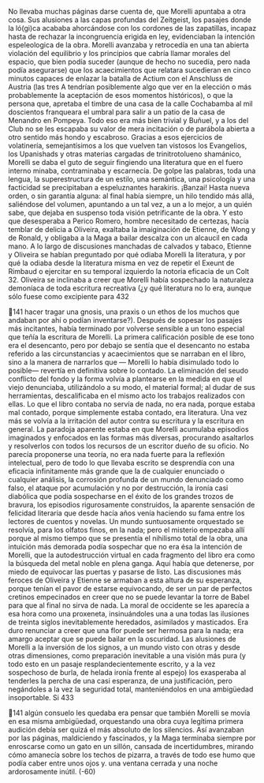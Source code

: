 No llevaba muchas páginas darse cuenta de, que Morelli apuntaba a otra cosa.
Sus alusiones a las capas profundas del Zeitgeist, los pasajes donde la ló(gi)ca
acababa ahorcándose con los cordones de las zapatillas, incapaz hasta de
rechazar la incongruencia erigida en ley, evidenciaban la intención espeleologica
de la obra. Morelli avanzaba y retrocedía en una tan abierta violación del
equilibrio y los principios que cabría llamar morales del espacio, que bien podía
suceder (aunque de hecho no sucedía, pero nada podía asegurarse) que los
acaecimientos que relatara sucedieran en cinco minutos capaces de enlazar la
batalla de Actium con el Anschluss de Austria (las tres A tendrían posiblemente
algo que ver en la elección o más probablemente la aceptación de esos momentos
históricos), o que la persona que, apretaba el timbre de una casa de la calle
Cochabamba al mil doscientos franqueara el umbral para salir a un patio de la
casa de Menandro en Pompeya. Todo eso era más bien trivial y Buñuel, y a los
del Club no se les escapaba su valor de mera incitación o de parábola abierta a
otro sentido más hondo y escabroso. Gracias a esos ejercicios de volatinería,
semejantísimos a los que vuelven tan vistosos los Evangelios, los Upanishads y
otras materias cargadas de trinitrotolueno shamánico, Morelli se daba el guto de
seguir fingiendo una literatura que en el fuero interno minaba, contraminaba y
escarnecía. De golpe las palabras, toda una lengua, la superestructura de un
estilo, una semántica, una psicología y una facticidad se precipitaban a
espeluznantes harakiris. ¡Banzai! Hasta nueva orden, o sin garantía alguna: al
final había siempre, un hilo tendido más allá, saliéndose del volumen, apuntando
a un tal vez, a un a lo mejor, a un quién sabe, que dejaba en suspenso toda visión
petrificante de la obra. Y esto que desesperaba a Perico Romero, hombre
necesitado de certezas, hacía temblar de delicia a Oliveira, exaltaba la
imaiginación de Etienne, de Wong y de Ronald, y obligaba a la Maga a bailar
descalza con un alcaucil en cada mano.
A lo largo de discusiones manchadas de calvados y tabaco, Etienne y Oliveira
se habían preguntado por qué odiaba Morelli la literatura, y por qué la odiaba
desde la literatura misma en vez de repetir el Exeunt de Rimbaud o ejercitar en
su temporal izquierdo la notoria eficacia de un Colt 32. Oliveira se inclinaba a
creer que Morelli había sospechado la naturaleza demoníaca de toda escritura
recreativa (¿y qué literatura no lo era, aunque sólo fuese como excipiente para
432

141
hacer tragar una gnosis, una praxis o un ethos de los muchos que andaban por
ahí o podían inventarse?). Después de sopesar los pasajes más incitantes, había
terminado por volverse sensible a un tono especial que teñía la escritura de
Morelli. La primera calificación posible de ese tono era el desencanto, pero por
debajo se sentía que el desencanto no estaba referido a las circunstancias y
acaecimientos que se narraban en el libro, sino a la manera de narrarlos que —
Morelli lo había disimulado todo lo posible— revertía en definitiva sobre lo
contado. La eliminación del seudo conflicto del fondo y la forma volvía a
plantearse en la medida en que el viejo denunciaba, utilizándolo a su modo, el
material formal; al dudar de sus herramientas, descalificaba en el mismo acto los
trabajos realizados con ellas. Lo que el libro contaba no servía de nada, no era
nada, porque estaba mal contado, porque simplemente estaba contado, era
literatura. Una vez más se volvía a la irritación del autor contra su escritura y la
escritura en general. La paradoja aparente estaba en que Morelli acumulaba
episodios imaginados y enfocados en las formas más diversas, procurando
asaltarlos y resolverlos con todos los recursos de un escritor dueño de su oficio.
No parecía proponerse una teoría, no era nada fuerte para la reflexión
intelectual, pero de todo lo que llevaba escrito se desprendía con una eficacia
infinitamente más grande que la de cualquier enunciado o cualquier análisis, la
corrosión profunda de un mundo denunciado como falso, el ataque por
acumulación y no por destrucción, la ironía casi diabólica que podía sospecharse
en el éxito de los grandes trozos de bravura, los episodios rigurosamente
construidos, la aparente sensación de felicidad literaria que desde hacía años
venía haciendo su fama entre los lectores de cuentos y novelas. Un mundo
suntuosamente orquestado se resolvía, para los olfatos finos, en la nada; pero el
misterio empezaba allí porque al mismo tiempo que se presentía el nihilismo
total de la obra, una intuición más demorada podía sospechar que no era ésa la
intención de Morelli, que la autodestrucción virtual en cada fragmento del libro
era como la búsqueda del metal noble en plena ganga. Aquí había que detenerse,
por miedo de equivocar las puertas y pasarse de listo. Las discusiones más
feroces de Oliveira y Etienne se armaban a esta altura de su esperanza, porque
tenían el pavor de estarse equivocando, de ser un par de perfectos cretinos
empecinados en creer que no se puede levantar la torre de Babel para que al final
no sirva de nada. La moral de occidente se les aparecía a esa hora como una
proxeneta, insinuándoles una a una todas las ilusiones de treinta siglos
inevitablemente heredados, asimilados y masticados. Era duro renunciar a creer
que una flor puede ser hermosa para la nada; era amargo aceptar que se puede
bailar en la oscuridad. Las alusiones de Morelli a la inversión de los signos, a un
mundo visto con otras y desde otras dimensiones, como preparación inevitable a
una visión más pura (y todo esto en un pasaje resplandecientemente escrito, y a
la vez sospechoso de burla, de helada ironía frente al espejo) los exasperaba al
tenderles la percha de una casi esperanza, de una justificación, pero negándoles a
la vez la seguridad total, manteniéndolos en una ambigüedad insoportable. Si
433

141
algún consuelo les quedaba era pensar que también Morelli se movía en esa
misma ambigüedad, orquestando una obra cuya legítima primera audición debía
ser quizá el más absoluto de los silencios. Así avanzaban por las páginas,
maldiciendo y fascinados, y la Maga terminaba siempre por enroscarse como un
gato en un sillón, cansada de incertidumbres, mirando cómo amanecía sobre los
techos de pizarra, a través de todo ese humo que podía caber entre unos ojos y.
una ventana cerrada y una noche ardorosamente inútil.
(-60)

